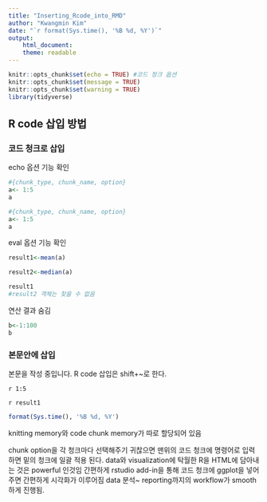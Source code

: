 ```yaml
---
title: "Inserting_Rcode_into_RMD"
author: "Kwangmin Kim"
date: "`r format(Sys.time(), '%B %d, %Y')`"
output: 
    html_document: 
    theme: readable
---
```


```r
knitr::opts_chunk$set(echo = TRUE) #코드 청크 옵션
knitr::opts_chunk$set(message = TRUE)
knitr::opts_chunk$set(warning = TRUE)
library(tidyverse)
```

## R code 삽입 방법

### 코드 청크로 삽입

echo 옵션 기능 확인

```r
#{chunk_type, chunk_name, option}
a<- 1:5
a
```

```r
#{chunk_type, chunk_name, option}
a<- 1:5
a
```

eval 옵션 기능 확인

```r
result1<-mean(a)
```


```r
result2<-median(a)
```

```r
result1
#result2 객체는 찾을 수 없음 
```

연산 결과 숨김

```r
b<-1:100
b
```

### 본문안에 삽입

본문을 작성 중입니다. R code 삽입은 shift+~로 한다.  

`r 1:5`

`r result1`

```r
format(Sys.time(), '%B %d, %Y')
```

knitting memory와 code chunk memory가 따로 할당되어 있음

chunk option을 각 청크마다 선택해주기 귀찮으면 맨위의 코드 청크에 명령어로 입력하면 밑의 청크에 일괄 적용 된다.
data와 visualization에 탁월한 R을 HTML에 담아내는 것은 powerful 인것임
간편하게 rstudio add-in을 통해 코드 청크에 ggplot을 넣어주면 간편하게 시각화가 이루어짐
data 분석~ reporting까지의 workflow가 smooth하게 진행됨.




